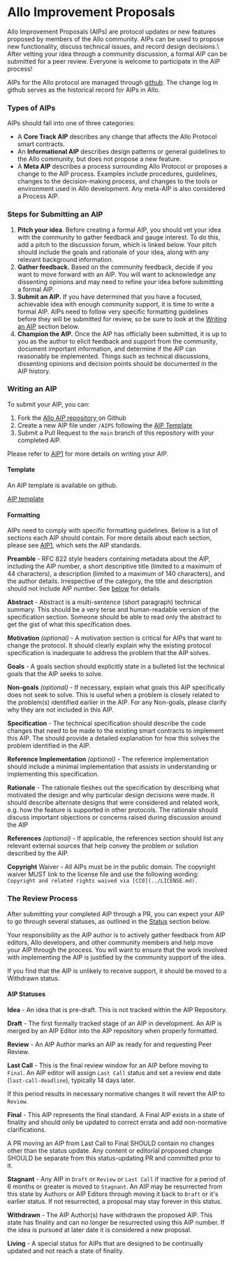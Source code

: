 
# Allo Improvement Proposals

Allo Improvement Proposals (AIPs) are protocol updates or new features proposed
by members of the Allo community. AIPs can be used to propose new functionality,
discuss technical issues, and record design decisions.\ After vetting your idea
through a community discussion, a formal AIP can be submitted for a peer review.
Everyone is welcome to participate in the AIP process!

AIPs for the Allo protocol are managed through
[github](https://github.com/allo-protocol/aips/tree/main). The change log in
github serves as the historical record for AIPs in Allo.

### Types of AIPs

AIPs should fall into one of three categories:

* A **Core Track AIP** describes any change that affects the Allo Protocol smart contracts.
* An **Informational AIP** describes design patterns or general guidelines to the Allo community, but does not propose a new feature.
* A **Meta AIP** describes a process surrounding Allo Protocol or proposes a change to the AIP process. Examples include procedures, guidelines, changes to the decision-making process, and changes to the tools or environment used in Allo development. Any meta-AIP is also considered a Process AIP.

### Steps for Submitting an AIP

1. **Pitch your idea**. Before creating a formal AIP, you should vet your idea with the community to gather feedback and gauge interest. To do this, add a pitch to the discussion forum, which is linked below. Your pitch should include the goals and rationale of your idea, along with any relevant background information.
2. **Gather feedback.** Based on the community feedback, decide if you want to move forward with an AIP. You will want to acknowledge any dissenting opinions and may need to refine your idea before submitting a formal AIP.
3. **Submit an AIP.** If you have determined that you have a focused, achievable idea with enough community support, it is time to write a formal AIP. AIPs need to follow very specific formatting guidelines before they will be submitted for review, so be sure to look at the [Writing an AIP](#writing-an-aip) section below.
4. **Champion the AIP.** Once the AIP has officially been submitted, it is up to you as the author to elicit feedback and support from the community, document important information, and determine if the AIP can reasonably be implemented. Things such as technical discussions, dissenting opinions and decision points should be documented in the AIP history.&#x20;

### Writing an AIP

To submit your AIP, you can:

1.  Fork the [Allo AIP repository ](https://github.com/allo-protocol/aips/tree/main)on Github
2.  Create a new AIP file under `/AIPS` following the [AIP Template](https://github.com/allo-protocol/aips/blob/main/template.md)
3.  Submit a Pull Request to the `main` branch of this repository with your completed AIP.

Please refer to
[AIP1](https://github.com/allo-protocol/aips/blob/main/AIPS/aip-1.md) for more
details on writing your AIP.

#### Template

An AIP template is available on github.

[AIP template](https://github.com/allo-protocol/aips/blob/main/template.md)

#### Formatting

AIPs need to comply with specific formatting guidelines. Below is a list of
sections each AIP should contain. For more details about each section, please
see [AIP1](https://github.com/allo-protocol/aips/blob/main/AIPS/aip-1.md), which
sets the AIP standards.

**Preamble** - RFC 822 style headers containing metadata about the AIP,
including the AIP number, a short descriptive title (limited to a maximum of 44
characters), a description (limited to a maximum of 140 characters), and the
author details. Irrespective of the category, the title and description should
not include AIP number. See
[below](https://github.com/allo-protocol/aips/blob/main/AIPS/aip-1.md#aip-header-preamble)
for details

**Abstract** - Abstract is a multi-sentence (short paragraph) technical summary.
This should be a very terse and human-readable version of the specification
section. Someone should be able to read only the abstract to get the gist of
what this specification does.

**Motivation** *(optional)* - A motivation section is critical for AIPs that
want to change the protocol. It should clearly explain why the existing protocol
specification is inadequate to address the problem that the AIP solves.

**Goals** - A goals section should explicitly state in a bulleted list the
technical goals that the AIP seeks to solve.

**Non-goals** *(optional)* - If necessary, explain what goals this AIP
specifically does not seek to solve. This is useful when a problem is closely
related to the problem(s) identified earlier in the AIP. For any Non-goals,
please clarify why they are not included in this AIP.

**Specification** - The technical specification should describe the code changes
that need to be made to the existing smart contracts to implement this AIP. The
should provide a detailed explanation for how this solves the problem identified
in the AIP.

**Reference Implementation** *(optional)* - The reference implementation should
include a minimal implementation that assists in understanding or implementing
this specification.

**Rationale** - The rationale fleshes out the specification by describing what
motivated the design and why particular design decisions were made. It should
describe alternate designs that were considered and related work, e.g. how the
feature is supported in other protocols. The rationale should discuss important
objections or concerns raised during discussion around the AIP

**References** *(optional)* - If applicable, the references section should list
any relevant external sources that help convey the problem or solution described
by the AIP.

**Copyright** Waiver - All AIPs must be in the public domain. The copyright
waiver MUST link to the license file and use the following wording: `Copyright
and related rights waived via [CC0](../LICENSE.md).`&#x20;

### The Review Process

After submitting your completed AIP through a PR, you can expect your AIP to go
through several statuses, as outlined in the
[Status](#aip-statuses)
section below.

Your responsibility as the AIP author is to actively gather feedback from AIP
editors, Allo developers, and other community members and help move your AIP
through the process. You will want to ensure that the work involved with
implementing the AIP is justified by the community support of the idea.&#x20;

If you find that the AIP is unlikely to receive support, it should be moved to
a Withdrawn status.

#### AIP Statuses

**Idea** - An idea that is pre-draft. This is not tracked within the AIP
Repository.

**Draft** - The first formally tracked stage of an AIP in development. An AIP is
merged by an AIP Editor into the AIP repository when properly formatted.

**Review** - An AIP Author marks an AIP as ready for and requesting Peer Review.

**Last Call** - This is the final review window for an AIP before moving to
`Final`. An AIP editor will assign `Last Call` status and set a review end date
(`last-call-deadline`), typically 14 days later.

If this period results in necessary normative changes it will revert the AIP to
`Review`.

**Final** - This AIP represents the final standard. A Final AIP exists in
a state of finality and should only be updated to correct errata and add
non-normative clarifications.

A PR moving an AIP from Last Call to Final SHOULD contain no changes other than
the status update. Any content or editorial proposed change SHOULD be separate
from this status-updating PR and committed prior to it.

**Stagnant** - Any AIP in `Draft` or `Review` or `Last Call` if inactive for
a period of 6 months or greater is moved to `Stagnant`. An AIP may be
resurrected from this state by Authors or AIP Editors through moving it back to
`Draft` or it's earlier status. If not resurrected, a proposal may stay forever
in this status.

**Withdrawn** - The AIP Author(s) have withdrawn the proposed AIP. This state
has finality and can no longer be resurrected using this AIP number. If the idea
is pursued at later date it is considered a new proposal.

**Living** - A special status for AIPs that are designed to be continually
updated and not reach a state of finality.
